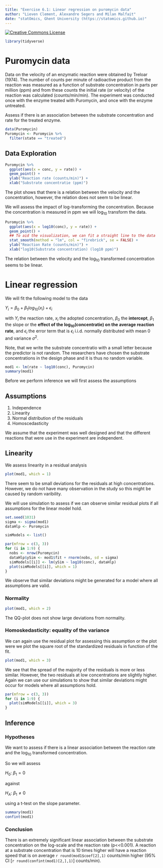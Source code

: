 ```yaml
---
title: "Exercise 6.1: Linear regression on puromycin data"
author: "Lieven Clement, Alexandre Segers and Milan Malfait"
date: "statOmics, Ghent University (https://statomics.github.io)"
---
```



<a rel="license" href="https://creativecommons.org/licenses/by-nc-sa/4.0"><img alt="Creative Commons License" style="border-width:0" src="https://i.creativecommons.org/l/by-nc-sa/4.0/88x31.png" /></a>

```r
library(tidyverse)
```

# Puromycin data

Data on the velocity of an enzymatic reaction were obtained by Treloar (1974).
The number of counts per minute of radioactive product from the reaction was measured as a function of substrate concentration in parts per million (ppm) and from these counts the initial rate (or velocity) of the reaction was calculated (counts/min/min).  The experiment was conducted once with the enzyme treated with Puromycin, and once with the enzyme untreated.

Assess if there is an association between the substrate concentration and rate for the treated enzyme.


```r
data(Puromycin)
Puromycin <- Puromycin %>%
  filter(state == "treated")
```

## Data Exploration

```r
Puromycin %>%
  ggplot(aes(x = conc, y = rate)) +
  geom_point() +
  ylab("Reaction rate (counts/min)") +
  xlab("Substrate concentratie (ppm)")
```

The plot shows that there is a relation between the velocity and the concentration, however, the relation does not seem to be linear.

We will assess the impact of log-transforming the concentration. Because the concentration is measured in ppm we will log$_{10}$ transform the data.

```r
Puromycin %>%
  ggplot(aes(x = log10(conc), y = rate)) +
  geom_point() +
  ## To aid the visualization, we can fit a straight line to the data
  stat_smooth(method = "lm", col = "firebrick", se = FALSE) +
  ylab("Reaction Rate (counts/min)") +
  xlab("log10(Substrate concentration) (log10 ppm)")
```

The relation between the velocity and the log$_{10}$ transformed concentration seems to be linear.

# Linear regression

We will fit the following model to the data

$Y_i = \beta_0 + \beta_1 log_{10}(x_i) + \epsilon_i$

with $Y_i$ the reaction rate, $x_i$ the adopted concentration, $\beta_0$ the **intercept**, $\beta_1$ the slope or the **effect of the log$_{10}$(concentratie) on the average  reaction rate**, and $\epsilon_i$ the error term that is $\epsilon_i$ i.i.d. normally distributed with mean 0 and variance $\sigma^2$.

Note, that we write the substrate concentratio with a small letter because the predictor is not random. The researchers have chosen the substrate concentrations in the design phase and it is thus no random variable.

```r
mod1 <- lm(rate ~ log10(conc), Puromycin)
summary(mod1)
```

Before we perform inference we will first assess the assumptions

## Assumptions

1. Independence
2. Linearity
3. Normal distribution of the residuals
4. Homoscedasticity

We assume that the experiment was well designed and that the different reactions that were use in the experiment are independent.

## Linearity

We assess linearity in a residual analysis

```r
plot(mod1, which = 1)
```

There seem to be small deviations for the residuals at high concentrations.
However, we do not have many observation in the study so this might be caused by random varibility.

We will use simulation to assess if we can observe similar residual plots if all assumptions for the linear model hold.

```r
set.seed(1031)
sigma <- sigma(mod1)
dataHlp <- Puromycin

simModels <- list()

par(mfrow = c(3, 3))
for (i in 1:9) {
  nobs <- nrow(Puromycin)
  dataHlp$ySim <- mod1$fit + rnorm(nobs, sd = sigma)
  simModels[[i]] <- lm(ySim ~ log10(conc), dataHlp)
  plot(simModels[[i]], which = 1)
}
```

We observe that similar deviations might be generated for a model where all assumptions are valid.

### Normality

```r
plot(mod1, which = 2)
```

The QQ-plot does not show large deviations from normality.

### Homoskedasticity: equality of the variance

We can again use the residual plot for assessing this assumption or the plot were we plot the square root of the standardized residuals in function of the fit.

```r
plot(mod1, which = 3)
```

We see that the spread of the majority of the residuals is more or less similar. However, the two residuals at low concentrations are slightly higher.
Again we can use our simulations to show that similar deviations might occur for models where all assumptions hold.

```r
par(mfrow = c(3, 3))
for (i in 1:9) {
  plot(simModels[[i]], which = 3)
}
```

## Inference

### Hypotheses

We want to assess if there is a linear association between the reaction rate and the log$_{10}$ transformed concentration.

So we will assess

$H_0$: $\beta_1 = 0$

against

$H_A$: $\beta_1 \ne 0$

using a t-test on the slope parameter.

```r
summary(mod1)
confint(mod1)
```


### Conclusion

There is an extremely significant linear association between the substrate concentration on the log-scale and the reaction rate (p<<0.001).
A reaction at a substrate concentration that is 10 times higher will have a reaction speed that is on average  `r round(mod1$coef[2],1)` counts/min higher (95% CI [`r round(confint(mod1)[2,],1)`] counts/min).
